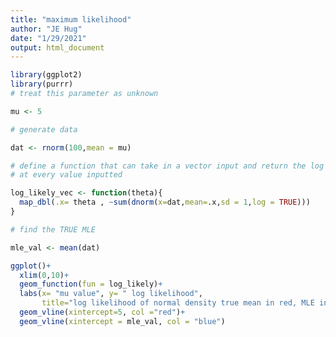 ```yaml
---
title: "maximum likelihood"
author: "JE Hug"
date: "1/29/2021"
output: html_document
---
```




```r

library(ggplot2)
library(purrr)
# treat this parameter as unknown

mu <- 5

# generate data

dat <- rnorm(100,mean = mu)

# define a function that can take in a vector input and return the log likelihood
# at every value inputted

log_likely_vec <- function(theta){
  map_dbl(.x= theta , ~sum(dnorm(x=dat,mean=.x,sd = 1,log = TRUE)))
}

# find the TRUE MLE

mle_val <- mean(dat)

ggplot()+
  xlim(0,10)+
  geom_function(fun = log_likely)+
  labs(x= "mu value", y= " log likelihood",
       title="log likelihood of normal density true mean in red, MLE in blue")+
  geom_vline(xintercept=5, col ="red")+
  geom_vline(xintercept = mle_val, col = "blue")

  
```

